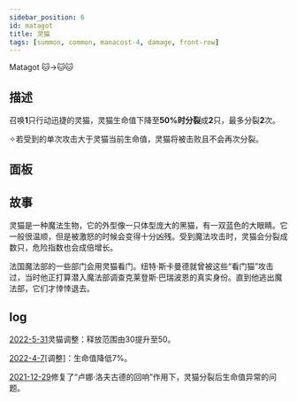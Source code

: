 ```yaml
---
sidebar_position: 6
id: matagot
title: 灵猫
tags: [summon, common, manacost-4, damage, front-row]
---
```


Matagot 🐱->🐱🐱

<!--truncate-->



<CardBasics cardKey={id}/>

## 描述

召唤**1**只行动迅捷的灵猫，灵猫生命值下降至**50%**时**分裂**成**2**只，最多分裂**2**次。

✧若受到的单次攻击大于灵猫当前生命值，灵猫将被击败且不会再次分裂。

## 面板


<LevelComponent/>


<CardDynamicTable cardKey={id}/>


<CardComplexTable cardKey={id}/>


## 故事

灵猫是一种魔法生物，它的外型像一只体型庞大的黑猫，有一双蓝色的大眼睛。它一般很温顺，但是被激怒的时候会变得十分凶残。受到魔法攻击时，灵猫会分裂成数只，危险指数也会成倍增长。

法国魔法部的一些部门会用灵猫看门。纽特·斯卡曼德就曾被这些“看门猫”攻击过，当时他正打算潜入魔法部调查克莱登斯·巴瑞波恩的真实身份。直到他逃出魔法部，它们才悻悻退去。


## log

[2022-5-31](/blog/230601-update-annc#adjustment)灵猫调整：释放范围由30提升至50。

[2022-4-7](/blog/220407-update-annc#adjustment)[调整]：生命值降低7%。

[2021-12-29](/blog/211229-update-annc#fix)修复了“卢娜·洛夫古德的回响”作用下，灵猫分裂后生命值异常的问题。